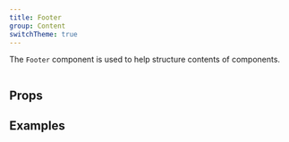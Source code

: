 ```yaml
---
title: Footer
group: Content
switchTheme: true
---
```


The `Footer` component is used to help structure contents of components.

```tsx preview file=components/Footer/footer.demo.tsx

```

## Props

<ApperanceTable component={title} />

<PropsTable />

## Examples

```tsx preview file=components/Footer/footer.demo.tsx

```
